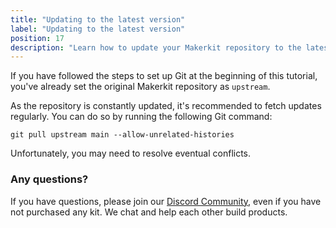 ```yaml
---
title: "Updating to the latest version"
label: "Updating to the latest version"
position: 17
description: "Learn how to update your Makerkit repository to the latest version."
---
```


If you have followed the steps to set up Git at the beginning of this tutorial, you've already set the original Makerkit repository as `upstream`.

As the repository is constantly updated, it's recommended to fetch updates regularly. You can do so by running the following Git command:

```
git pull upstream main --allow-unrelated-histories
```

Unfortunately, you may need to resolve eventual conflicts.

### Any questions?

If you have questions, please join our [Discord Community](https://discord.gg/BeJSyQJ6jP), even if you have not purchased any kit. We chat and help each other build products.
